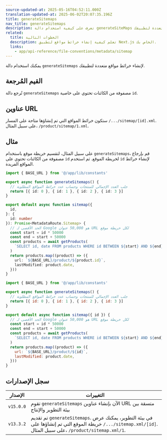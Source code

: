 ```yaml
---
source-updated-at: 2025-05-16T04:52:11.000Z
translation-updated-at: 2025-06-02T20:07:35.196Z
title: generateSitemaps
nav_title: generateSitemaps
description: تعرف على كيفية استخدام دالة generateSiteMaps لإنشاء خرائط مواقع متعددة لتطبيقك.
related:
  title: الخطوات التالية
  description: تعلم كيفية إنشاء خرائط مواقع لتطبيق Next.js الخاص بك.
  links:
    - app/api-reference/file-conventions/metadata/sitemap
---
```


يمكنك استخدام دالة `generateSitemaps` لإنشاء خرائط مواقع متعددة لتطبيقك.

## القيم المُرجعة

تُرجع دالة `generateSitemaps` مصفوفة من الكائنات تحتوي على خاصية `id`.

## عناوين URL

ستكون خرائط المواقع التي تم إنشاؤها متاحة على المسار `/.../sitemap/[id].xml`. على سبيل المثال، `/product/sitemap/1.xml`.

## مثال

على سبيل المثال، لتقسيم خريطة موقع باستخدام `generateSitemaps`، قم بإرجاع مصفوفة من الكائنات تحتوي على `id` لخريطة الموقع. ثم استخدم `id` لإنشاء خرائط المواقع الفريدة.

```ts filename="app/product/sitemap.ts" switcher
import { BASE_URL } from '@/app/lib/constants'

export async function generateSitemaps() {
  // جلب العدد الإجمالي للمنتجات وحساب عدد خرائط المواقع المطلوبة
  return [{ id: 0 }, { id: 1 }, { id: 2 }, { id: 3 }]
}

export default async function sitemap({
  id,
}: {
  id: number
}): Promise<MetadataRoute.Sitemap> {
  // الحد الأقصى لـ Google هو 50,000 عنوان URL لكل خريطة موقع
  const start = id * 50000
  const end = start + 50000
  const products = await getProducts(
    `SELECT id, date FROM products WHERE id BETWEEN ${start} AND ${end}`
  )
  return products.map((product) => ({
    url: `${BASE_URL}/product/${product.id}`,
    lastModified: product.date,
  }))
}
```

```js filename="app/product/sitemap.js" switcher
import { BASE_URL } from '@/app/lib/constants'

export async function generateSitemaps() {
  // جلب العدد الإجمالي للمنتجات وحساب عدد خرائط المواقع المطلوبة
  return [{ id: 0 }, { id: 1 }, { id: 2 }, { id: 3 }]
}

export default async function sitemap({ id }) {
  // الحد الأقصى لـ Google هو 50,000 عنوان URL لكل خريطة موقع
  const start = id * 50000
  const end = start + 50000
  const products = await getProducts(
    `SELECT id, date FROM products WHERE id BETWEEN ${start} AND ${end}`
  )
  return products.map((product) => ({
    url: `${BASE_URL}/product/${id}`,
    lastModified: product.date,
  }))
}
```

## سجل الإصدارات

| الإصدار   | التغييرات                                                                                                                                              |
| --------- | ---------------------------------------------------------------------------------------------------------------------------------------------------- |
| `v15.0.0` | تقوم `generateSitemaps` الآن بإنشاء عناوين URL متسقة بين بيئة التطوير والإنتاج                                                                  |
| `v13.3.2` | تم تقديم `generateSitemaps`. في بيئة التطوير، يمكنك عرض خريطة الموقع التي تم إنشاؤها على `/.../sitemap.xml/[id]`. على سبيل المثال، `/product/sitemap.xml/1`. |